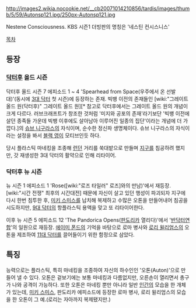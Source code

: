 http://images2.wikia.nocookie.net/__cb20071014210856/tardis/images/thumb/5/59/Autonsp121.jpg/250px-Autonsp121.jpg

Nestene Consciousness. KBS 시즌1 더빙판의 명칭은 '네스틴 컨시스니스'

[[목차]]
== 등장 ==
=== [[닥터후]] 올드 시즌 ===
닥터후 올드 시즌 7 에피소드 1 ~ 4 'Spearhead from Space(우주에서 온 선발대)'(동시에 [[3대 닥터]] 첫 시즌)에 등장하는 존재. 빅뱅 이전의 존재들인 [wiki:"그레이트 올드 원(닥터후)" 그레이트 올드 원][* 참고로 닥터후에서는 그레이트 올드 원의 개념이 크게 다르다. 러브크래프트가 창조한 것처럼 '미지와 공포의 존재'라기보단 '빅뱅 이전에 살던 종족들 가운데 빅뱅 이후에도 살아남아 이루어진 일종의 집단'이라는 개념에 더 가깝다.]의 [[슈브 니구라스]]의 자식이며, 순수한 정신파 생명체이다. 슈브 니구라스의 자식이라는 설정을 봐서 [[블랙 영]]이 모티브인듯 하다.

당시 플라스틱 마네킹을 조종해 [[런던]] 거리를 쑥대밭으로 만들며 [[지구]]를 침공하려 했지만, 갓 재생성한 3대 닥터의 활약으로 인해 리타이어.

=== 닥터후 뉴 시즌 ===
뉴 시즌 1 에피소드 1 'Rose([wiki:"로즈 타일러" 로즈]와의 만남)'에서 재등장. [wiki:"시간 전쟁" 최후의 시간대전] 때문에 자신이 살고 있던 행성이 파괴되자 지구에 다시 한번 침투한 후, [[미키 스미스]]를 납치해 복제하고 수많은 오톤을 만들어내어 침공을 시도하지만, [[9대 닥터]]의 항플라스틱 용액을 맞고 또 리타이어한다.

이후 뉴 시즌 5 에피소드 12 'The Pandorica Opens([[판도리카]] 열리다)'에서 '[[반닥터연합]]'의 일원으로 재등장. [[에이미 폰드]]의 기억을 바탕으로 로마 병사와 [[로리 윌리엄스]]의 오톤을 제조하여 [[11대 닥터]]를 끌어들이기 위한 함정으로 삼았다.

== 특징 ==
능력으로는 플라스틱, 특히 마네킹을 조종하여 자신의 하수인인 '오톤(Auton)'으로 만들어 낼 수 있다. 오톤은 겉보기에는 보통 마네킹과 다름없지만, 오른손이 열리면서 총구가 나와 공격이 가능하다. 또한 오톤은 마네킹 뿐만 아니라 일반 [[인간]]의 모습을 한 개체가 있는데, [[미키 스미스]], 판도리카 에피소드에 등장한 로마 병사, 로리 윌리엄스의 모습을 한 오톤이 그 예.(로리는 자아까지 복제됐지만.)
